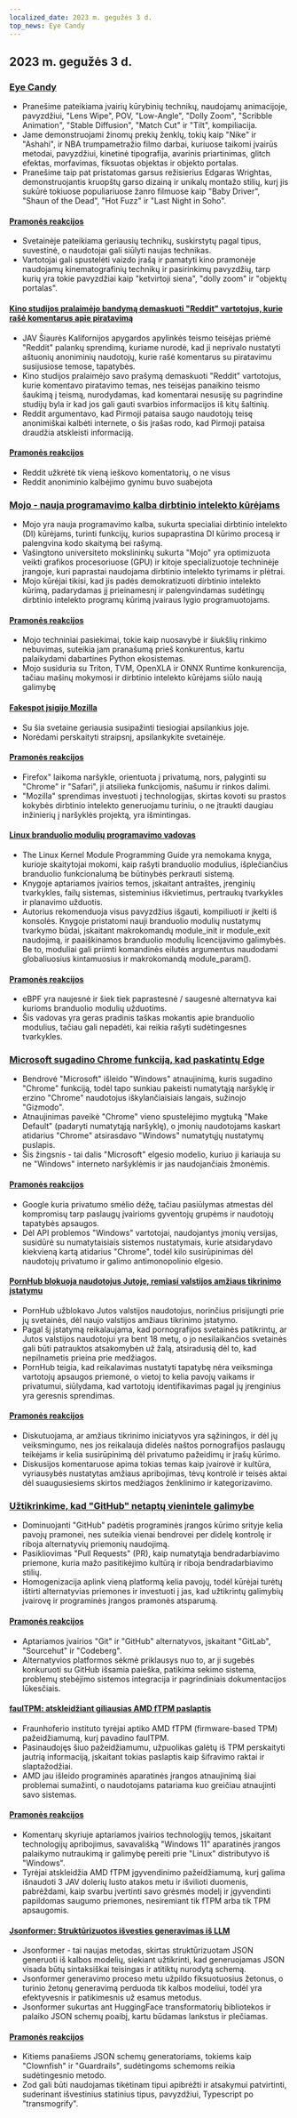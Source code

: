 ```yaml
---
localized_date: 2023 m. gegužės 3 d.
top_news: Eye Candy
---
```




<CallToAction />

<Steps>

## 2023 m. gegužės 3 d.

### [Eye Candy](https://eycndy.com)

- Pranešime pateikiama įvairių kūrybinių technikų, naudojamų animacijoje, pavyzdžiui, "Lens Wipe", POV, "Low-Angle", "Dolly Zoom", "Scribble Animation", "Stable Diffusion", "Match Cut" ir "Tilt", kompiliacija.
- Jame demonstruojami žinomų prekių ženklų, tokių kaip "Nike" ir "Ashahi", ir NBA trumpametražio filmo darbai, kuriuose taikomi įvairūs metodai, pavyzdžiui, kinetinė tipografija, avarinis priartinimas, glitch efektas, morfavimas, fiksuotas objektas ir objekto portalas.
- Pranešime taip pat pristatomas garsus režisierius Edgaras Wrightas, demonstruojantis kruopštų garso dizainą ir unikalų montažo stilių, kurį jis sukūrė tokiuose populiariuose žanro filmuose kaip "Baby Driver", "Shaun of the Dead", "Hot Fuzz" ir "Last Night in Soho".

#### [Pramonės reakcijos](http://news.ycombinator.com/item?id=35791575)

- Svetainėje pateikiama geriausių technikų, suskirstytų pagal tipus, suvestinė, o naudotojai gali siūlyti naujas technikas.
- Vartotojai gali spustelėti vaizdo įrašą ir pamatyti kino pramonėje naudojamų kinematografinių technikų ir pasirinkimų pavyzdžių, tarp kurių yra tokie pavyzdžiai kaip "ketvirtoji siena", "dolly zoom" ir "objektų portalas".

#### [Kino studijos pralaimėjo bandymą demaskuoti "Reddit" vartotojus, kurie rašė komentarus apie piratavimą](https://arstechnica.com/tech-policy/2023/05/judge-wont-force-reddit-to-identify-anonymous-users-who-discussed-piracy/)

- JAV Šiaurės Kalifornijos apygardos apylinkės teismo teisėjas priėmė "Reddit" palankų sprendimą, kuriame nurodė, kad ji neprivalo nustatyti aštuonių anoniminių naudotojų, kurie rašė komentarus su piratavimu susijusiose temose, tapatybės.
- Kino studijos pralaimėjo savo prašymą demaskuoti "Reddit" vartotojus, kurie komentavo piratavimo temas, nes teisėjas panaikino teismo šaukimą į teismą, nurodydamas, kad komentarai nesusiję su pagrindine studijų byla ir kad jos gali gauti svarbios informacijos iš kitų šaltinių.
- Reddit argumentavo, kad Pirmoji pataisa saugo naudotojų teisę anonimiškai kalbėti internete, o šis įrašas rodo, kad Pirmoji pataisa draudžia atskleisti informaciją.

#### [Pramonės reakcijos](http://news.ycombinator.com/item?id=35787080)

- Reddit užkrėtė tik vieną ieškovo komentatorių, o ne visus
- Reddit anoniminio kalbėjimo gynimu buvo suabejota

### [Mojo - nauja programavimo kalba dirbtinio intelekto kūrėjams](https://www.modular.com/mojo)

- Mojo yra nauja programavimo kalba, sukurta specialiai dirbtinio intelekto (DI) kūrėjams, turinti funkcijų, kurios supaprastina DI kūrimo procesą ir palengvina kodo skaitymą bei rašymą.
- Vašingtono universiteto mokslininkų sukurta "Mojo" yra optimizuota veikti grafikos procesoriuose (GPU) ir kitoje specializuotoje techninėje įrangoje, kuri paprastai naudojama dirbtinio intelekto tyrimams ir plėtrai.
- Mojo kūrėjai tikisi, kad jis padės demokratizuoti dirbtinio intelekto kūrimą, padarydamas jį prieinamesnį ir palengvindamas sudėtingų dirbtinio intelekto programų kūrimą įvairaus lygio programuotojams.

#### [Pramonės reakcijos](http://news.ycombinator.com/item?id=35790367)

- Mojo techniniai pasiekimai, tokie kaip nuosavybė ir šiukšlių rinkimo nebuvimas, suteikia jam pranašumą prieš konkurentus, kartu palaikydami dabartines Python ekosistemas.
- Mojo susiduria su Triton, TVM, OpenXLA ir ONNX Runtime konkurencija, tačiau mašinų mokymosi ir dirbtinio intelekto kūrėjams siūlo naują galimybę

#### [Fakespot įsigijo Mozilla](https://www.fakespot.com/post/fakespot-acquired-by-mozilla)

- Su šia svetaine geriausia susipažinti tiesiogiai apsilankius joje.
- Norėdami perskaityti straipsnį, apsilankykite svetainėje.

#### [Pramonės reakcijos](http://news.ycombinator.com/item?id=35789963)

- Firefox" laikoma naršykle, orientuota į privatumą, nors, palyginti su "Chrome" ir "Safari", ji atsilieka funkcijomis, našumu ir rinkos dalimi.
- "Mozilla" sprendimas investuoti į technologijas, skirtas kovoti su prastos kokybės dirbtinio intelekto generuojamu turiniu, o ne įtraukti daugiau inžinierių į naršyklės projektą, yra išmintingas.

#### [Linux branduolio modulių programavimo vadovas](https://sysprog21.github.io/lkmpg/)

- The Linux Kernel Module Programming Guide yra nemokama knyga, kurioje skaitytojai mokomi, kaip rašyti branduolio modulius, išplečiančius branduolio funkcionalumą be būtinybės perkrauti sistemą.
- Knygoje aptariamos įvairios temos, įskaitant antraštes, įrenginių tvarkykles, failų sistemas, sisteminius iškvietimus, pertraukų tvarkykles ir planavimo užduotis.
- Autorius rekomenduoja visus pavyzdžius išgauti, kompiliuoti ir įkelti iš konsolės. Knygoje pristatomi nauji branduolio modulių nustatymų tvarkymo būdai, įskaitant makrokomandų module_init ir module_exit naudojimą, ir paaiškinamos branduolio modulių licencijavimo galimybės. Be to, moduliai gali priimti komandinės eilutės argumentus naudodami globaliuosius kintamuosius ir makrokomandą module_param().

#### [Pramonės reakcijos](http://news.ycombinator.com/item?id=35782630)

- eBPF yra naujesnė ir šiek tiek paprastesnė / saugesnė alternatyva kai kurioms branduolio modulių užduotims.
- Šis vadovas yra geras pradinis taškas mokantis apie branduolio modulius, tačiau gali nepadėti, kai reikia rašyti sudėtingesnes tvarkykles.

### [Microsoft sugadino Chrome funkciją, kad paskatintų Edge](https://gizmodo.com/microsoft-windows-google-chrome-feature-broken-edge-1850392901)

- Bendrovė "Microsoft" išleido "Windows" atnaujinimą, kuris sugadino "Chrome" funkciją, todėl tapo sunkiau pakeisti numatytąją naršyklę ir erzino "Chrome" naudotojus iškylančiaisiais langais, sužinojo "Gizmodo".
- Atnaujinimas paveikė "Chrome" vieno spustelėjimo mygtuką "Make Default" (padaryti numatytąją naršyklę), o įmonių naudotojams kaskart atidarius "Chrome" atsirasdavo "Windows" numatytųjų nustatymų puslapis.
- Šis žingsnis - tai dalis "Microsoft" elgesio modelio, kuriuo ji kariauja su ne "Windows" interneto naršyklėmis ir jas naudojančiais žmonėmis.

#### [Pramonės reakcijos](http://news.ycombinator.com/item?id=35787707)

- Google kuria privatumo smėlio dėžę, tačiau pasiūlymas atmestas dėl kompromisų tarp paslaugų įvairioms gyventojų grupėms ir naudotojų tapatybės apsaugos.
- Dėl API problemos "Windows" vartotojai, naudojantys įmonių versijas, susidūrė su numatytaisiais sistemos nustatymais, kurie atsidarydavo kiekvieną kartą atidarius "Chrome", todėl kilo susirūpinimas dėl naudotojų privatumo ir galimo antimonopolinio elgesio.

#### [PornHub blokuoja naudotojus Jutoje, remiasi valstijos amžiaus tikrinimo įstatymu](https://kslnewsradio.com/2003298/adult-website-pornhub-blocks-users-in-utah-from-accessing-the-site/)

- PornHub užblokavo Jutos valstijos naudotojus, norinčius prisijungti prie jų svetainės, dėl naujo valstijos amžiaus tikrinimo įstatymo.
- Pagal šį įstatymą reikalaujama, kad pornografijos svetainės patikrintų, ar Jutos valstijos naudotojui yra bent 18 metų, o jo nesilaikančios svetainės gali būti patrauktos atsakomybėn už žalą, atsiradusią dėl to, kad nepilnametis prieina prie medžiagos.
- PornHub teigia, kad reikalavimas nustatyti tapatybę nėra veiksminga vartotojų apsaugos priemonė, o vietoj to kelia pavojų vaikams ir privatumui, siūlydama, kad vartotojų identifikavimas pagal jų įrenginius yra geresnis sprendimas.

#### [Pramonės reakcijos](http://news.ycombinator.com/item?id=35786086)

- Diskutuojama, ar amžiaus tikrinimo iniciatyvos yra sąžiningos, ir dėl jų veiksmingumo, nes jos reikalauja didelės naštos pornografijos paslaugų teikėjams ir kelia susirūpinimą dėl privatumo pažeidimų ir įrašų kūrimo.
- Diskusijos komentaruose apima tokias temas kaip įvairovė ir kultūra, vyriausybės nustatytas amžiaus apribojimas, tėvų kontrolė ir teisės aktai dėl suaugusiesiems skirtos medžiagos ženklinimo ir kategorizavimo.

### [Užtikrinkime, kad "GitHub" netaptų vienintele galimybe](https://blog.edwardloveall.com/lets-make-sure-github-doesnt-become-the-only-option)

- Dominuojanti "GitHub" padėtis programinės įrangos kūrimo srityje kelia pavojų pramonei, nes suteikia vienai bendrovei per didelę kontrolę ir riboja alternatyvių priemonių naudojimą.
- Pasikliovimas "Pull Requests" (PR), kaip numatytąja bendradarbiavimo priemone, kuria mažo pasitikėjimo kultūrą ir riboja bendradarbiavimo stilių.
- Homogenizacija aplink vieną platformą kelia pavojų, todėl kūrėjai turėtų ištirti alternatyvias priemones ir investuoti į jas, kad užtikrintų galimybių įvairovę ir programinės įrangos pramonės atsparumą.

#### [Pramonės reakcijos](http://news.ycombinator.com/item?id=35787102)

- Aptariamos įvairios "Git" ir "GitHub" alternatyvos, įskaitant "GitLab", "Sourcehut" ir "Codeberg".
- Alternatyvios platformos sėkmė priklausys nuo to, ar ji sugebės konkuruoti su GitHub išsamia paieška, patikima sekimo sistema, problemų stebėjimo sistemos integracija ir pagrindiniais dokumentacijos lūkesčiais.

#### [faulTPM: atskleidžiant giliausias AMD fTPM paslaptis](https://arxiv.org/abs/2304.14717)

- Fraunhoferio instituto tyrėjai aptiko AMD fTPM (firmware-based TPM) pažeidžiamumą, kurį pavadino faulTPM.
- Pasinaudojęs šiuo pažeidžiamumu, užpuolikas galėtų iš TPM perskaityti jautrią informaciją, įskaitant tokias paslaptis kaip šifravimo raktai ir slaptažodžiai.
- AMD jau išleido programinės aparatinės įrangos atnaujinimą šiai problemai sumažinti, o naudotojams patariama kuo greičiau atnaujinti savo sistemas.

#### [Pramonės reakcijos](http://news.ycombinator.com/item?id=35787195)

- Komentarų skyriuje aptariamos įvairios technologijų temos, įskaitant technologijų apribojimus, savavališką "Windows 11" aparatinės įrangos palaikymo nutraukimą ir galimybę pereiti prie "Linux" distributyvo iš "Windows".
- Tyrėjai atskleidžia AMD fTPM įgyvendinimo pažeidžiamumą, kurį galima išnaudoti 3 JAV dolerių lusto atakos metu ir išvilioti duomenis, pabrėždami, kaip svarbu įvertinti savo grėsmės modelį ir įgyvendinti papildomas saugumo priemones, nesiremiant tik fTPM arba tik TPM apsaugomis.

#### [Jsonformer: Struktūrizuotos išvesties generavimas iš LLM](https://github.com/1rgs/jsonformer)

- Jsonformer - tai naujas metodas, skirtas struktūrizuotam JSON generuoti iš kalbos modelių, siekiant užtikrinti, kad generuojamas JSON visada būtų sintaksiškai teisingas ir atitiktų nurodytą schemą.
- Jsonformer generavimo proceso metu užpildo fiksuotuosius žetonus, o turinio žetonų generavimą perduoda tik kalbos modeliui, todėl yra efektyvesnis ir patikimesnis už esamus metodus.
- Jsonformer sukurtas ant HuggingFace transformatorių bibliotekos ir palaiko JSON schemų poaibį, kartu būdamas lankstus ir plečiamas.

#### [Pramonės reakcijos](http://news.ycombinator.com/item?id=35790092)

- Kitiems panašiems JSON schemų generatoriams, tokiems kaip "Clownfish" ir "Guardrails", sudėtingoms schemoms reikia sudėtingesnio metodo.
- Zod gali būti naudojamas tikėtinam tipui apibrėžti ir atsakymui patvirtinti, suderinant išvestinius statinius tipus, pavyzdžiui, Typescript po "transmogrify".

</Steps>
